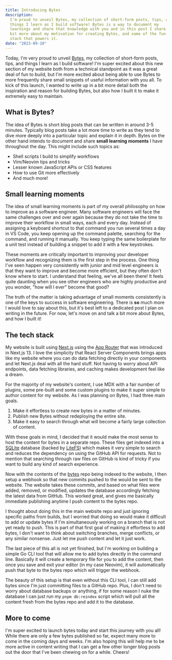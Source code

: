 ```yaml
---
title: Introducing Bytes
description:
  I'm proud to unveil Bytes, my collection of short-form posts, tips, and
  things I learn as I build software! Bytes is a way to document my
  learnings and share that knowledge with you and in this post I share a
  bit more about my motivation for creating Bytes, and some of the fun tech
  stack that powers it.
date: "2023-09-10"
---
```


Today, I'm very proud to unveil [Bytes](/bytes), my collection of
short-form posts, tips, and things I learn as I build software! I'm super
excited about this new section of my website both from a technical
standpoint as it was a great deal of fun to build, but I'm more excited
about being able to use Bytes to more frequently share small snippets of
useful information with you all. To kick of this launch, I wanted to write
up in a bit more detail both the inspiration and reason for building Bytes,
but also how I built it to make it extremely easy to maintain.

## What is Bytes?

The idea of Bytes is short blog posts that can be written in around 3-5
minutes. Typically blog posts take a lot more time to write as they tend to
dive more deeply into a particular topic and explain it in depth. Bytes on
the other hand intends to document and share **small learning moments** I
have throughout the day. This might include such topics as:

- Shell scripts I build to simplify workflows
- Vim/Neovim tips and tricks
- Lesser known JavaScript APIs or CSS features
- How to use Git more effectively
- And much more!

## Small learning moments

The idea of small learning moments is part of my overall philosophy on how
to improve as a software engineer. Many software engineers will face the
same challenges over and over again because they do not take the time to
improve their workflow in small ways, each and every day. Instead of
assigning a keyboard shortcut to that command you run several times a day
in VS Code, you keep opening up the command palette, searching for the
command, and running it manually. You keep typing the same boilerplate for
a unit test instead of building a snippet to add it with a few keystrokes.

These moments are critically important to improving your developer workflow
and recognizing them is the first step in the process. One thing I've seen
happen very consistently with junior and mid level engineers is that they
want to improve and become more efficient, but they often don't know where
to start. I understand that feeling, we've all been there! It feels quite
daunting when you see other engineers who are highly productive and you
wonder, "how will I ever" become that good?

The truth of the matter is taking advantage of small moments consistently
is one of the keys to success in software engineering. There is **so** much
more I would love to say about this, but it's best left to a dedicated post
I plan on writing in the future. For now, let's move on and talk a bit more
about Bytes, and how I built it!

## The tech stack

My website is built using [Next.js](https://nextjs.org) using the
[App Router](https://nextjs.org/docs/app/building-your-application/routing)
that was introduced in Next.js 13. I love the simplicity that React Server
Components brings apps like my website where you can do data fetching
directly in your components and let Next.js deal with all the hard stuff.
Not having to worry about API endpoints, data fetching libraries, and
caching makes development feel like a dream.

For the majority of my website's content, I use MDX with a fair number of
plugins, some pre-built and some custom plugins to make it super simple to
author content for my website. As I was planning on Bytes, I had three main
goals.

1. Make it effortless to create new bytes in a matter of minutes.
1. Publish new Bytes without redeploying the entire site.
1. Make it easy to search through what will become a fairly large
   collection of content.

With these goals in mind, I decided that it would make the most sense to
host the content for bytes in a separate repo. These files get indexed into
a [SQLite](https://www.sqlite.org) database (backed by
[LiteFS](https://fly.io/docs/litefs)) which makes it very simple to search
and reduces the dependency on using the GitHub API for requests. Not to
mention that searching through raw files on GitHub is kind of tricky if you
want to build any kind of search experience.

Now with the contents of the [bytes](https://github.com/mskelton/bytes)
repo being indexed to the website, I then setup a webhook so that new
commits pushed to the would be sent to the website. The website takes these
commits, and based on what files were added, removed, or modified, updates
the database accordingly fetching the latest data from GitHub. This worked
great, and gives me basically immediate publishing anytime I push content
to the bytes repo.

I thought about doing this in the main website repo and just ignoring
specific paths from builds, but I worried that doing so would make it
difficult to add or update bytes if I'm simultaneously working on a branch
that is not yet ready to push. This is part of that first goal of making it
effortless to add bytes, I don't want to think about switching branches,
merge conflicts, or any similar nonsense. Just let me push content and let
it just work.

The last piece of this all is not yet finished, but I'm working on building
a simple Go CLI tool that will allow me to add bytes directly in the
command line. Basically it will create a temporary file for you to add the
content, then once you save and exit your editor (in my case Neovim), it
will automatically push that byte to the bytes repo which will trigger the
webhook.

The beauty of this setup is that even without this CLI tool, I can still
add bytes since I'm just committing files to a GitHub repo. Plus, I don't
need to worry about database backups or anything, if for some reason I nuke
the database I can just run my `pnpm db:reindex` script which will pull all
the content fresh from the bytes repo and add it to the database.

## More to come

I'm super excited to launch bytes today and start this journey with you
all! While there are only a few bytes published so far, expect many more to
come in the coming days and weeks. I'm also hoping this will help me to be
more active in content writing that I can get a few other longer blog posts
out the door that I've been chewing on for a while. Cheers!
